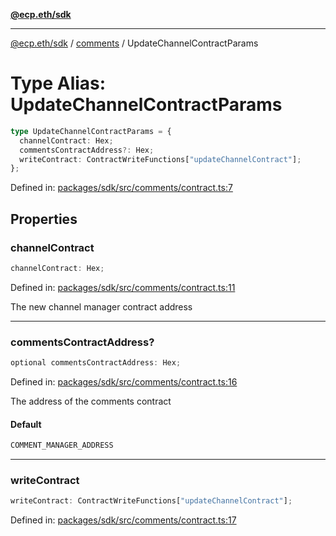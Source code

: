 [**@ecp.eth/sdk**](../../index.mdx)

***

[@ecp.eth/sdk](/sdk-reference/index.mdx) / [comments](/sdk-reference/comments/index.mdx) / UpdateChannelContractParams

# Type Alias: UpdateChannelContractParams

```ts
type UpdateChannelContractParams = {
  channelContract: Hex;
  commentsContractAddress?: Hex;
  writeContract: ContractWriteFunctions["updateChannelContract"];
};
```

Defined in: [packages/sdk/src/comments/contract.ts:7](https://github.com/ecp-eth/comments-monorepo/blob/main/packages/sdk/src/comments/contract.ts#L7)

## Properties

### channelContract

```ts
channelContract: Hex;
```

Defined in: [packages/sdk/src/comments/contract.ts:11](https://github.com/ecp-eth/comments-monorepo/blob/main/packages/sdk/src/comments/contract.ts#L11)

The new channel manager contract address

***

### commentsContractAddress?

```ts
optional commentsContractAddress: Hex;
```

Defined in: [packages/sdk/src/comments/contract.ts:16](https://github.com/ecp-eth/comments-monorepo/blob/main/packages/sdk/src/comments/contract.ts#L16)

The address of the comments contract

#### Default

```ts
COMMENT_MANAGER_ADDRESS
```

***

### writeContract

```ts
writeContract: ContractWriteFunctions["updateChannelContract"];
```

Defined in: [packages/sdk/src/comments/contract.ts:17](https://github.com/ecp-eth/comments-monorepo/blob/main/packages/sdk/src/comments/contract.ts#L17)
